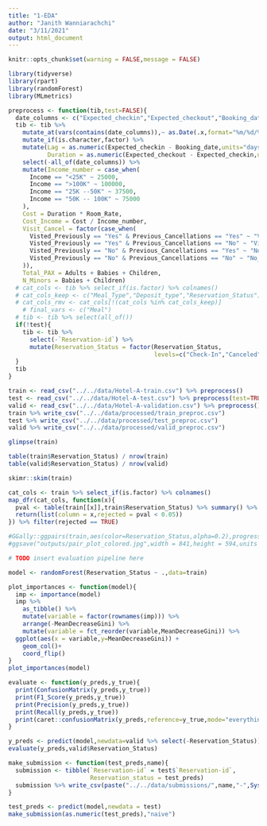 ```yaml
---
title: "1-EDA"
author: "Janith Wanniarachchi"
date: "3/11/2021"
output: html_document
---
```


```r
knitr::opts_chunk$set(warning = FALSE,message = FALSE)
```

```r
library(tidyverse)
library(rpart)
library(randomForest)
library(MLmetrics)
```


```r
preprocess <- function(tib,test=FALSE){
  date_columns <- c("Expected_checkin","Expected_checkout","Booking_date")
  tib <- tib %>% 
    mutate_at(vars(contains(date_columns)),~ as.Date(.x,format="%m/%d/%Y")) %>% 
    mutate_if(is.character,factor) %>% 
    mutate(Lag = as.numeric(Expected_checkin - Booking_date,units="days"),
           Duration = as.numeric(Expected_checkout - Expected_checkin,units="days")) %>% 
    select(-all_of(date_columns)) %>% 
    mutate(Income_number = case_when(
      Income == "<25K" ~ 25000,
      Income == ">100K" ~ 100000,
      Income == "25K --50K" ~ 37500,
      Income == "50K -- 100K" ~ 75000
    ),
    Cost = Duration * Room_Rate,
    Cost_Income = Cost / Income_number,
    Visit_Cancel = factor(case_when(
      Visted_Previously == "Yes" & Previous_Cancellations == "Yes" ~ "Visit_n_Cancel",
      Visted_Previously == "Yes" & Previous_Cancellations == "No" ~ "Visit_n_No_Cancel",
      Visted_Previously == "No" & Previous_Cancellations == "Yes" ~ "No_Visit_n_Cancel",
      Visted_Previously == "No" & Previous_Cancellations == "No" ~ "No_Visit_n_No_Cancel",
    )),
    Total_PAX = Adults + Babies + Children,
    N_Minors = Babies + Children) 
  # cat_cols <- tib %>% select_if(is.factor) %>% colnames()
  # cat_cols_keep <- c("Meal_Type","Deposit_type","Reservation_Status")
  # cat_cols_rmv <- cat_cols[!(cat_cols %in% cat_cols_keep)]
    # final_vars <- c("Meal")
  # tib <- tib %>% select(all_of())
  if(!test){
    tib <- tib %>% 
      select(-`Reservation-id`) %>% 
      mutate(Reservation_Status = factor(Reservation_Status,
                                         levels=c("Check-In","Canceled","No-Show")))
  }
  tib 
}
```

```r
train <- read_csv("../../data/Hotel-A-train.csv") %>% preprocess()
test <- read_csv("../../data/Hotel-A-test.csv") %>% preprocess(test=TRUE)
valid <- read_csv("../../data/Hotel-A-validation.csv") %>% preprocess()
train %>% write_csv("../../data/processed/train_preproc.csv")
test %>% write_csv("../../data/processed/test_preproc.csv")
valid %>% write_csv("../../data/processed/valid_preproc.csv")
```

```r
glimpse(train)
```


```r
table(train$Reservation_Status) / nrow(train)
table(valid$Reservation_Status) / nrow(valid)
```

```r
skimr::skim(train)
```

```r
cat_cols <- train %>% select_if(is.factor) %>% colnames()
map_dfr(cat_cols, function(x){
  pval <- table(train[[x]],train$Reservation_Status) %>% summary() %>% .$p.value  
  return(list(column = x,rejected = pval < 0.05))
}) %>% filter(rejected == TRUE)
```

```r
#GGally::ggpairs(train,aes(color=Reservation_Status,alpha=0.2),progress = FALSE)
#ggsave("outputs/pair_plot_colored.jpg",width = 841,height = 594,units = "mm")
```


```r
# TODO insert evaluation pipeline here
```

```r
model <- randomForest(Reservation_Status ~ .,data=train)
```

```r
plot_importances <- function(model){
  imp <- importance(model)
  imp %>% 
    as_tibble() %>% 
    mutate(variable = factor(rownames(imp))) %>% 
    arrange(-MeanDecreaseGini) %>% 
    mutate(variable = fct_reorder(variable,MeanDecreaseGini)) %>% 
  ggplot(aes(x = variable,y=MeanDecreaseGini)) + 
    geom_col()+
    coord_flip()
}
plot_importances(model)
```


```r
evaluate <- function(y_preds,y_true){
  print(ConfusionMatrix(y_preds,y_true))
  print(F1_Score(y_preds,y_true))
  print(Precision(y_preds,y_true))
  print(Recall(y_preds,y_true))
  print(caret::confusionMatrix(y_preds,reference=y_true,mode="everything"))
}
```

```r
y_preds <- predict(model,newdata=valid %>% select(-Reservation_Status))
evaluate(y_preds,valid$Reservation_Status)
```


```r
make_submission <- function(test_preds,name){
  submission <- tibble(`Reservation-id` = test$`Reservation-id`,
                       Reservation_status = test_preds)
  submission %>% write_csv(paste("../../data/submissions/",name,"-",Sys.time(),".csv"))
}
```

```r
test_preds <- predict(model,newdata = test)
make_submission(as.numeric(test_preds),"naive")
```

